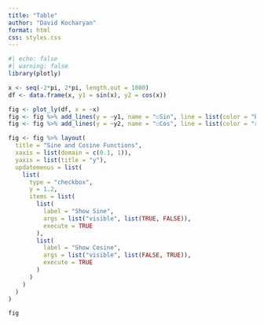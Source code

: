 ```yaml
---
title: "Table"
author: "David Kocharyan"
format: html
css: styles.css
---
```


```r
#| echo: false
#| warning: false
library(plotly)

x <- seq(-2*pi, 2*pi, length.out = 1000)
df <- data.frame(x, y1 = sin(x), y2 = cos(x))

fig <- plot_ly(df, x = ~x)
fig <- fig %>% add_lines(y = ~y1, name = "☐Sin", line = list(color = "blue"), visible = TRUE)
fig <- fig %>% add_lines(y = ~y2, name = "☐Cos", line = list(color = "red"), visible = TRUE)

fig <- fig %>% layout(
  title = "Sine and Cosine Functions",
  xaxis = list(domain = c(0.1, 1)),
  yaxis = list(title = "y"),
  updatemenus = list(
    list(
      type = "checkbox",
      y = 1.2,
      items = list(
        list(
          label = "Show Sine",
          args = list("visible", list(TRUE, FALSE)),
          execute = TRUE
        ),
        list(
          label = "Show Cosine",
          args = list("visible", list(FALSE, TRUE)),
          execute = TRUE
        )
      )
    )
  )
)

fig

```